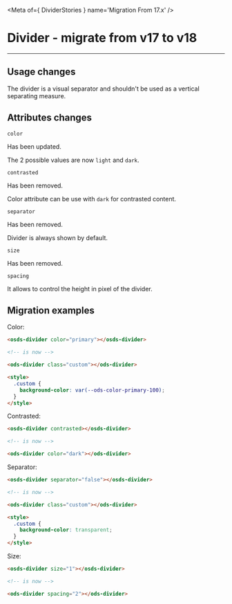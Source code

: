 
<Meta of={ DividerStories } name='Migration From 17.x' />

# Divider - migrate from v17 to v18
----
## Usage changes

The divider is a visual separator and shouldn't be used as a vertical separating measure.

## Attributes changes

`color`  <ods-badge size="sm" label="Updated"></ods-badge>

Has been updated.

The 2 possible values are now `light` and `dark`.

`contrasted` <ods-badge size="sm" color="critical" label="Removed"></ods-badge>

Has been removed.

Color attribute can be use with `dark` for contrasted content.

`separator ` <ods-badge size="sm" color="critical" label="Removed"></ods-badge>

Has been removed.

Divider is always shown by default.

`size ` <ods-badge size="sm" color="critical" label="Removed"></ods-badge>

Has been removed.

`spacing ` <ods-badge size="sm" color="success" label="New"></ods-badge>

It allows to control the height in pixel of the divider.

## Migration examples

Color:
```html
<osds-divider color="primary"></osds-divider>

<!-- is now -->

<ods-divider class="custom"></ods-divider>

<style>
  .custom {
    background-color: var(--ods-color-primary-100);
  }
</style>
```

Contrasted:
```html
<osds-divider contrasted></osds-divider>

<!-- is now -->

<ods-divider color="dark"></ods-divider>
```

Separator:
```html
<osds-divider separator="false"></osds-divider>

<!-- is now -->

<ods-divider class="custom"></ods-divider>

<style>
  .custom {
    background-color: transparent;
  }
</style>
```

Size:
```html
<osds-divider size="1"></osds-divider>

<!-- is now -->

<ods-divider spacing="2"></ods-divider>
```
